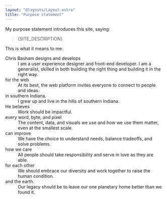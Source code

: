 ```yaml
---
layout: "@layouts/Layout.astro"
title: "Purpose statement"
---
```



My purpose statement introduces this site, saying:

> <p>{SITE_DESCRIPTION}</p>

This is what it means to me:

<dl>
	<dt>Chris Basham designs and develops</dt>
	<dd>I am a user experience designer and front-end developer. I am a generalist, skilled in both building the right thing and building it in the right way.</dd>
	<dt>for the web</dt>
	<dd>At its best, the web platform invites everyone to connect to people and ideas.</dd>
	<dt>in southern Indiana.</dt>
	<dd>I grew up and live in the hills of southern Indiana.</dd>
	<dt>He believes</dt>
	<dd>Work should be impactful.</dd>
	<dt>every word, byte, and pixel</dt>
	<dd>The content, data, and visuals we use and how we use them matter, even at the smallest scale.</dd>
	<dt>can improve</dt>
	<dd>We have the choice to understand needs, balance tradeoffs, and solve problems.</dd>
	<dt>how we care</dt>
	<dd>All people should take responsibility and serve in love as they are able.</dd>
	<dt>for each other</dt>
	<dd>We should embrace our diversity and work together to raise the human condition.</dd>
	<dt>and the earth.</dt>
	<dd>Our legacy should be to leave our one planetary home better than we found it.</dd>
</dl>
